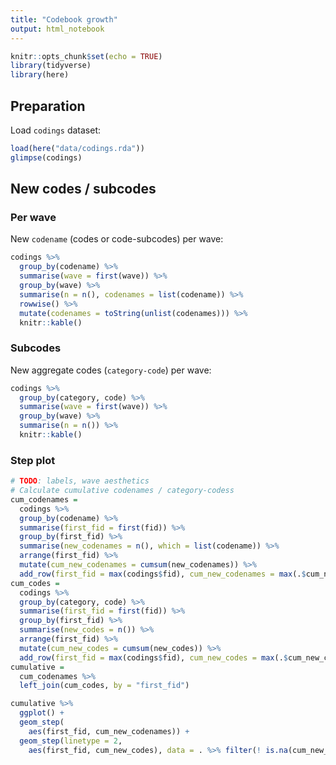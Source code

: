 ```yaml
---
title: "Codebook growth"
output: html_notebook
---
```

```r
knitr::opts_chunk$set(echo = TRUE)
library(tidyverse)
library(here)
```
## Preparation
Load `codings` dataset:

```r
load(here("data/codings.rda"))
glimpse(codings)
```

## New codes / subcodes
### Per wave

New `codename` (codes or code-subcodes) per wave:

```r
codings %>%
  group_by(codename) %>%
  summarise(wave = first(wave)) %>%
  group_by(wave) %>%
  summarise(n = n(), codenames = list(codename)) %>%
  rowwise() %>%
  mutate(codenames = toString(unlist(codenames))) %>%
  knitr::kable()


```
### Subcodes

New aggregate codes (`category-code`) per wave:

```r
codings %>%
  group_by(category, code) %>%
  summarise(wave = first(wave)) %>%
  group_by(wave) %>%
  summarise(n = n()) %>%
  knitr::kable()
```

### Step plot
```r
# TODO: labels, wave aesthetics
# Calculate cumulative codenames / category-codess
cum_codenames =
  codings %>%
  group_by(codename) %>%
  summarise(first_fid = first(fid)) %>%
  group_by(first_fid) %>%
  summarise(new_codenames = n(), which = list(codename)) %>%
  arrange(first_fid) %>%
  mutate(cum_new_codenames = cumsum(new_codenames)) %>%
  add_row(first_fid = max(codings$fid), cum_new_codenames = max(.$cum_new_codenames))
cum_codes =
  codings %>%
  group_by(category, code) %>%
  summarise(first_fid = first(fid)) %>%
  group_by(first_fid) %>%
  summarise(new_codes = n()) %>%
  arrange(first_fid) %>%
  mutate(cum_new_codes = cumsum(new_codes)) %>%
  add_row(first_fid = max(codings$fid), cum_new_codes = max(.$cum_new_codes))
cumulative =
  cum_codenames %>% 
  left_join(cum_codes, by = "first_fid")

cumulative %>%
  ggplot() +
  geom_step(
    aes(first_fid, cum_new_codenames)) +
  geom_step(linetype = 2,
    aes(first_fid, cum_new_codes), data = . %>% filter(! is.na(cum_new_codes)))



```
